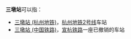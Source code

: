 '''三墩站'''可以指：
*[[三墩站_(杭州地铁)|三墩站 (杭州地铁)]]，[[杭州地铁2号线|杭州地铁2号线]]车站
*[[三墩站_(中国铁路)|三墩站 (中国铁路)]]，[[宣杭铁路|宣杭铁路]]一座已撤销的车站
{{Disambiguation|cat=三字車站名消歧義}}